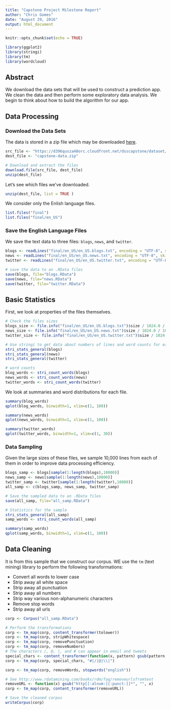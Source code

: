 ---
title: "Capstone Project Milestone Report"
author: "Chris Gomes"
date: "August 29, 2016"
output: html_document
---

```{r setup, include=FALSE}
knitr::opts_chunk$set(echo = TRUE)
```

```{r load libraries}
library(ggplot2)
library(stringi)
library(tm)
library(wordcloud)
```

## Abstract

We download the data sets that will be used to construct a prediction app. We clean the data and then perform some exploratory data analysis. We begin to think about how to build the algorithm for 
our app.

## Data Processing

### Download the Data Sets

The data is stored in a zip file which may be downloaded [here](https://d396qusza40orc.cloudfront.net/dsscapstone/dataset/Coursera-SwiftKey.zip).

```{r download, cache=TRUE}
src_file <- "https://d396qusza40orc.cloudfront.net/dsscapstone/dataset/Coursera-SwiftKey.zip"
dest_file <- "capstone-data.zip"

# Download and extract the files
download.file(src_file, dest_file)
unzip(dest_file)
```

Let's see which files we've downloaded.
```{r inspect the extracted files, cache=TRUE}
unzip(dest_file, list = TRUE )
```

We consider only the Enlish language files.
```{r inspect the English language files, cache=TRUE}
list.files("final")
list.files("final/en_US")
```

### Save the English Language Files

We save the text data to three files: `blogs`, `news`, and `twitter`.
```{r Create the files blogs, news, and twitter, cache=TRUE}
blogs <- readLines("final/en_US/en_US.blogs.txt", encoding = "UTF-8", skipNul=TRUE)
news <- readLines("final/en_US/en_US.news.txt", encoding = "UTF-8", skipNul=TRUE)
twitter <- readLines("final/en_US/en_US.twitter.txt", encoding = "UTF-8", skipNul=TRUE)

# save the data to an .RData files
save(blogs, file="blogs.RData")
save(news, file="news.RData")
save(twitter, file="twitter.RData")
```


## Basic Statistics

First, we look at properties of the files themselves.

```{r file properties, cache=TRUE}
# Check the files sizes
blogs_size <- file.info("final/en_US/en_US.blogs.txt")$size / 1024.0 / 1024.0
news_size <- file.info("final/en_US/en_US.news.txt")$size / 1024.0 / 1024.0
twitter_size <- file.info("final/en_US/en_US.twitter.txt")$size / 1024.0 / 1024.0

# Use stringi to get data about numbers of lines and word counts for each file
stri_stats_general(blogs)
stri_stats_general(news)
stri_stats_general(twitter)

# word counts
blog_words <- stri_count_words(blogs)
news_words <- stri_count_words(news)
twitter_words <- stri_count_words(twitter)
```


We look at summaries and word distributions for each file.

```{r summaries and plots}
summary(blog_words)
qplot(blog_words, binwidth=1, xlim=c(1, 100))

summary(news_words)
qplot(news_words, binwidth=1, xlim=c(1, 100))

summary(twitter_words)
qplot(twitter_words, binwidth=1, xlim=c(1, 30))
```

### Data Sampling

Given the large  sizes of these files, we sample 10,000 lines from each of them in order to improve data processing efficiency.

```{r create sample file, cache=TRUE}
blogs_samp <- blogs[sample(1:length(blogs),10000)]
news_samp <- news[sample(1:length(news),10000)]
twitter_samp <- twitter[sample(1:length(twitter),10000)]
all_samp <- c(blogs_samp, news_samp, twitter_samp)

# Save the sampled data to an .RData files
save(all_samp, file="all_samp.RData")

# Statistics for the sample
stri_stats_general(all_samp)
samp_words <- stri_count_words(all_samp)

summary(samp_words)
qplot(samp_words, binwidth=1, xlim=c(1, 100))
```

## Data Cleaning

It is from this sample that we construct our corpus. WE use the `tm` (text mining) library to perform the following transformations:

* Convert all words to lower case
* Strip away all white space
* Strip away all punctuation
* Strip away all numbers
* Strip way various non-alphanumeric characters
* Remove stop words
* Strip away all urls

```{r data cleaning}
corp <- Corpus("all_samp.RData")

# Perform the transformations
corp <- tm_map(corp, content_transformer(tolower))
corp <- tm_map(corp, stripWhitespace)
corp <- tm_map(corp, removePunctuation)
corp <- tm_map(corp, removeNumbers)
# The characters /, @, |, and # can appear in email and tweets
special_chars <- content_transformer(function(x, pattern) gsub(pattern, " ", x))
corp <- tm_map(corp, special_chars, "#|/|@|\\|")

corp <- tm_map(corp, removeWords, stopwords("english"))

# See http://www.rdatamining.com/books/rdm/faq/removeurlsfromtext
removeURL <- function(x) gsub("http[[:alnum:][:punct:]]*", "", x) 
corp <- tm_map(corp, content_transformer(removeURL))

# Save the cleaned corpus
writeCorpus(corp)
```

